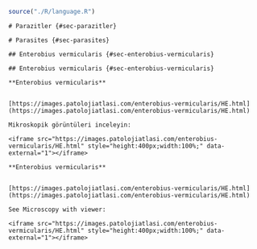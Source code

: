 ```r
source("./R/language.R")
```

```asis
# Parazitler {#sec-parazitler} 
```

```asis
# Parasites {#sec-parasites} 
```



```asis
## Enterobius vermicularis {#sec-enterobius-vermicularis} 
```

```asis
## Enterobius vermicularis {#sec-enterobius-vermicularis} 
```

```asis

**Enterobius vermicularis**


[https://images.patolojiatlasi.com/enterobius-vermicularis/HE.html](https://images.patolojiatlasi.com/enterobius-vermicularis/HE.html)

Mikroskopik görüntüleri inceleyin:

<iframe src="https://images.patolojiatlasi.com/enterobius-vermicularis/HE.html" style="height:400px;width:100%;" data-external="1"></iframe>

```

```asis

**Enterobius vermicularis**


[https://images.patolojiatlasi.com/enterobius-vermicularis/HE.html](https://images.patolojiatlasi.com/enterobius-vermicularis/HE.html)

See Microscopy with viewer: 

<iframe src="https://images.patolojiatlasi.com/enterobius-vermicularis/HE.html" style="height:400px;width:100%;" data-external="1"></iframe>

```
